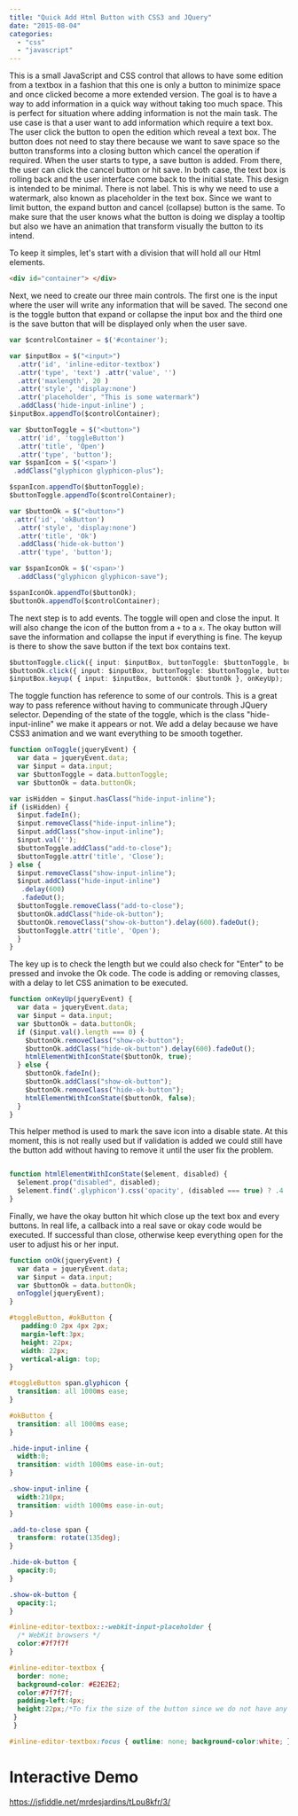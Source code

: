 ```yaml
---
title: "Quick Add Html Button with CSS3 and JQuery"
date: "2015-08-04"
categories: 
  - "css"
  - "javascript"
---
```


This is a small JavaScript and CSS control that allows to have some edition from a textbox in a fashion that this one is only a button to minimize space and once clicked become a more extended version. The goal is to have a way to add information in a quick way without taking too much space. This is perfect for situation where adding information is not the main task. The use case is that a user want to add information which require a text box. The user click the button to open the edition which reveal a text box. The button does not need to stay there because we want to save space so the button transforms into a closing button which cancel the operation if required. When the user starts to type, a save button is added. From there, the user can click the cancel button or hit save. In both case, the text box is rolling back and the user interface come back to the initial state. This design is intended to be minimal. There is not label. This is why we need to use a watermark, also known as placeholder in the text box. Since we want to limit button, the expand button and cancel (collapse) button is the same. To make sure that the user knows what the button is doing we display a tooltip but also we have an animation that transform visually the button to its intend.

To keep it simples, let's start with a division that will hold all our Html elements.

```html  
<div id="container"> </div> 
``` 

Next, we need to create our three main controls. The first one is the input where the user will write any information that will be saved. The second one is the toggle button that expand or collapse the input box and the third one is the save button that will be displayed only when the user save. 

```typescript
var $controlContainer = $('#container');

var $inputBox = $("<input>") 
  .attr('id', 'inline-editor-textbox') 
  .attr('type', 'text') .attr('value', '') 
  .attr('maxlength', 20 ) 
  .attr('style', 'display:none') 
  .attr('placeholder', "This is some watermark") 
  .addClass('hide-input-inline') ; 
$inputBox.appendTo($controlContainer);

var $buttonToggle = $("<button>")
  .attr('id', 'toggleButton')
  .attr('title', 'Open')
  .attr('type', 'button'); 
var $spanIcon = $('<span>')
 .addClass("glyphicon glyphicon-plus"); 

$spanIcon.appendTo($buttonToggle); 
$buttonToggle.appendTo($controlContainer);

var $buttonOk = $("<button>")
 .attr('id', 'okButton')
  .attr('style', 'display:none')
  .attr('title', 'Ok') 
  .addClass('hide-ok-button')
  .attr('type', 'button'); 

var $spanIconOk = $('<span>')
  .addClass("glyphicon glyphicon-save"); 

$spanIconOk.appendTo($buttonOk); 
$buttonOk.appendTo($controlContainer);

``` 

The next step is to add events. The toggle will open and close the input. It will also change the icon of the button from a `+` to a `x`. The okay button will save the information and collapse the input if everything is fine. The keyup is there to show the save button if the text box contains text.


```typescript
$buttonToggle.click({ input: $inputBox, buttonToggle: $buttonToggle, buttonOk: $buttonOk},onToggle); 
$buttonOk.click({ input: $inputBox, buttonToggle: $buttonToggle, buttonOk: $buttonOk},onOk); 
$inputBox.keyup( { input: $inputBox, buttonOk: $buttonOk }, onKeyUp); 
``` 

The toggle function has reference to some of our controls. This is a great way to pass reference without having to communicate through JQuery selector. Depending of the state of the toggle, which is the class "hide-input-inline" we make it appears or not. We add a delay because we have CSS3 animation and we want everything to be smooth together. 

```typescript
function onToggle(jqueryEvent) { 
  var data = jqueryEvent.data; 
  var $input = data.input; 
  var $buttonToggle = data.buttonToggle; 
  var $buttonOk = data.buttonOk;

var isHidden = $input.hasClass("hide-input-inline"); 
if (isHidden) { 
  $input.fadeIn(); 
  $input.removeClass("hide-input-inline"); 
  $input.addClass("show-input-inline"); 
  $input.val(''); 
  $buttonToggle.addClass("add-to-close"); 
  $buttonToggle.attr('title', 'Close'); 
} else { 
  $input.removeClass("show-input-inline"); 
  $input.addClass("hide-input-inline")
   .delay(600)
   .fadeOut(); 
  $buttonToggle.removeClass("add-to-close"); 
  $buttonOk.addClass("hide-ok-button"); 
  $buttonOk.removeClass("show-ok-button").delay(600).fadeOut(); 
  $buttonToggle.attr('title', 'Open'); 
  } 
} 
``` 

The key up is to check the length but we could also check for "Enter" to be pressed and invoke the Ok code. The code is adding or removing classes, with a delay to let CSS animation to be executed.

```typescript
function onKeyUp(jqueryEvent) { 
  var data = jqueryEvent.data; 
  var $input = data.input; 
  var $buttonOk = data.buttonOk; 
  if ($input.val().length === 0) { 
    $buttonOk.removeClass("show-ok-button"); 
    $buttonOk.addClass("hide-ok-button").delay(600).fadeOut(); 
    htmlElementWithIconState($buttonOk, true); 
  } else { 
    $buttonOk.fadeIn(); 
    $buttonOk.addClass("show-ok-button"); 
    $buttonOk.removeClass("hide-ok-button"); 
    htmlElementWithIconState($buttonOk, false); 
  } 
} 
``` 


This helper method is used to mark the save icon into a disable state. At this moment, this is not really used but if validation is added we could still have the button add without having to remove it until the user fix the problem.

```typescript

function htmlElementWithIconState($element, disabled) { 
  $element.prop("disabled", disabled); 
  $element.find('.glyphicon').css('opacity', (disabled === true) ? .4 : 1); 
} 

``` 

Finally, we have the okay button hit which close up the text box and every buttons. In real life, a callback into a real save or okay code would be executed. If successful than close, otherwise keep everything open for the user to adjust his or her input.

```typescript
function onOk(jqueryEvent) { 
  var data = jqueryEvent.data; 
  var $input = data.input; 
  var $buttonOk = data.buttonOk; 
  onToggle(jqueryEvent); 
} 
``` 

```css
#toggleButton, #okButton { 
   padding:0 2px 4px 2px; 
   margin-left:3px; 
   height: 22px; 
   width: 22px; 
   vertical-align: top; 
}

#toggleButton span.glyphicon { 
  transition: all 1000ms ease; 
}

#okButton { 
  transition: all 1000ms ease;
}

.hide-input-inline { 
  width:0; 
  transition: width 1000ms ease-in-out; 
}

.show-input-inline { 
  width:210px; 
  transition: width 1000ms ease-in-out; 
}

.add-to-close span { 
  transform: rotate(135deg); 
}

.hide-ok-button { 
  opacity:0;
}

.show-ok-button { 
  opacity:1; 
}

#inline-editor-textbox::-webkit-input-placeholder { 
  /* WebKit browsers */ 
  color:#7f7f7f
} 

#inline-editor-textbox { 
  border: none; 
  background-color: #E2E2E2; 
  color:#7f7f7f; 
  padding-left:4px; 
  height:22px;/*To fix the size of the button since we do not have any border*/ 
 }
 }

#inline-editor-textbox:focus { outline: none; background-color:white; } 

```

# Interactive Demo

https://jsfiddle.net/mrdesjardins/tLpu8kfr/3/
